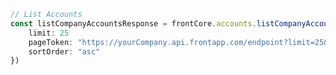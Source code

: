```typescript index.ts
// List Accounts
const listCompanyAccountsResponse = frontCore.accounts.listCompanyAccounts({
    limit: 25
    pageToken: "https://yourCompany.api.frontapp.com/endpoint?limit=25&page_token=92f32bcd7625333caf4e0f8fc26d920c812f"
    sortOrder: "asc"
})
```